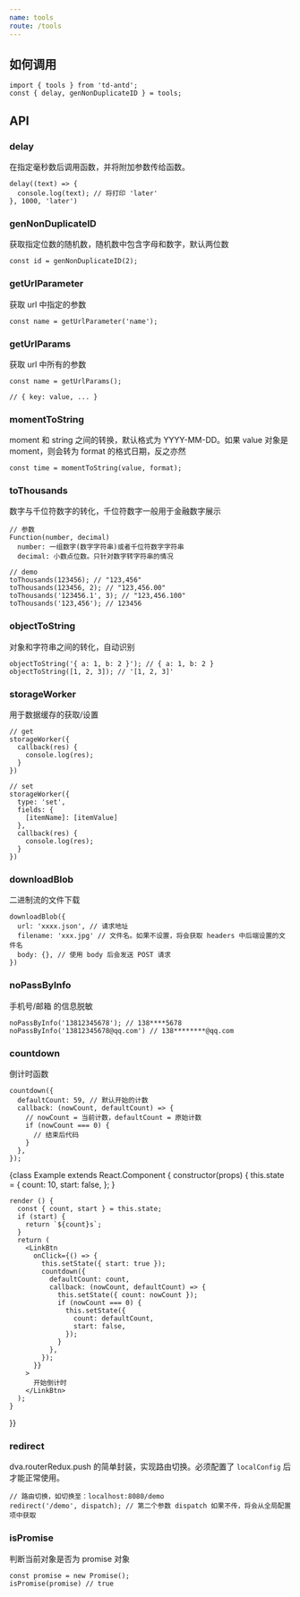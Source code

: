 ```yaml
---
name: tools
route: /tools
---
```



## 如何调用

```
import { tools } from 'td-antd';
const { delay, genNonDuplicateID } = tools;
```

## API

### delay

在指定毫秒数后调用函数，并将附加参数传给函数。

```
delay((text) => {
  console.log(text); // 将打印 'later'
}, 1000, 'later')
```

### genNonDuplicateID

获取指定位数的随机数，随机数中包含字母和数字，默认两位数

```
const id = genNonDuplicateID(2);
```

### getUrlParameter

获取 url 中指定的参数

```
const name = getUrlParameter('name');
```

### getUrlParams

获取 url 中所有的参数

```
const name = getUrlParams();

// { key: value, ... }
```

### momentToString

moment 和 string 之间的转换，默认格式为 YYYY-MM-DD。如果 value 对象是 moment，则会转为 format 的格式日期，反之亦然

```
const time = momentToString(value, format);
```

### toThousands

数字与千位符数字的转化，千位符数字一般用于金融数字展示

```
// 参数
Function(number, decimal)
  number: 一组数字(数字字符串)或者千位符数字字符串
  decimal: 小数点位数。只针对数字转字符串的情况

// demo
toThousands(123456); // "123,456"
toThousands(123456, 2); // "123,456.00"
toThousands('123456.1', 3); // "123,456.100"
toThousands('123,456'); // 123456
```

### objectToString

对象和字符串之间的转化，自动识别

```
objectToString('{ a: 1, b: 2 }'); // { a: 1, b: 2 }
objectToString([1, 2, 3]); // '[1, 2, 3]'
```

### storageWorker

用于数据缓存的获取/设置

```
// get
storageWorker({
  callback(res) {
    console.log(res);
  }
})

// set
storageWorker({
  type: 'set',
  fields: {
    [itemName]: [itemValue]
  },
  callback(res) {
    console.log(res);
  }
})
```

### downloadBlob

二进制流的文件下载

```
downloadBlob({
  url: 'xxxx.json', // 请求地址
  filename: 'xxx.jpg' // 文件名。如果不设置，将会获取 headers 中后端设置的文件名
  body: {}, // 使用 body 后会发送 POST 请求
})
```

### noPassByInfo

手机号/邮箱 的信息脱敏

```
noPassByInfo('13812345678'); // 138****5678
noPassByInfo('13812345678@qq.com') // 138********@qq.com
```

### countdown

倒计时函数

```
countdown({
  defaultCount: 59, // 默认开始的计数
  callback: (nowCount, defaultCount) => {
    // nowCount = 当前计数，defaultCount = 原始计数
    if (nowCount === 0) {
      // 结束后代码
    }
  },
});
```

<Playground>
  {class Example extends React.Component {
    constructor(props) {
      this.state = {
        count: 10,
        start: false,
      };
    }

    render () {
      const { count, start } = this.state;
      if (start) {
        return `${count}s`;
      }
      return (
        <LinkBtn
          onClick={() => {
            this.setState({ start: true });
            countdown({
              defaultCount: count,
              callback: (nowCount, defaultCount) => {
                this.setState({ count: nowCount });
                if (nowCount === 0) {
                  this.setState({
                    count: defaultCount,
                    start: false,
                  });
                }
              },
            });
          }}
        >
          开始倒计时
        </LinkBtn>
      );
    }
  }}
</Playground>

### redirect

dva.routerRedux.push 的简单封装，实现路由切换。必须配置了 `localConfig` 后才能正常使用。

```
// 路由切换，如切换至：localhost:8080/demo
redirect('/demo', dispatch); // 第二个参数 dispatch 如果不传，将会从全局配置项中获取
```

### isPromise

判断当前对象是否为 promise 对象

```
const promise = new Promise();
isPromise(promise) // true
```